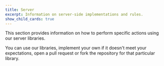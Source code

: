 ```yaml
---
title: Server
excerpt: Information on server-side implementations and rules.
show_child_cards: true
---
```


This section provides information on how to perform specific actions using our server libraries.

You can use our libraries, implement your own if it doesn't meet your expectations, open a pull request or fork the
repository for that particular library.
